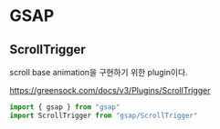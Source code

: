 # GSAP

## ScrollTrigger

scroll base animation을 구현하기 위한 plugin이다.

https://greensock.com/docs/v3/Plugins/ScrollTrigger

```js
import { gsap } from "gsap"
import ScrollTrigger from "gsap/ScrollTrigger"

```
